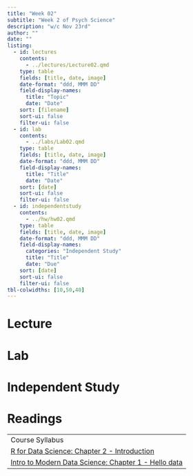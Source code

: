 ```yaml
---
title: "Week 02"
subtitle: "Week 2 of Psych Science"
description: "w/c Nov 23rd"
author: ""
date: ""
listing:
  - id: lectures
    contents:
      - ../lectures/Lecture02.qmd
    type: table
    fields: [title, date, image]
    date-format: "ddd, MMM DD"
    field-display-names:
      title: "Topic"
      date: "Date"
    sort: [filename]
    sort-ui: false
    filter-ui: false
  - id: lab
    contents:
      - ../labs/Lab02.qmd
    type: table
    fields: [title, date, image]
    date-format: "ddd, MMM DD"
    field-display-names:
      title: "Title"
      date: "Date"
    sort: [date]
    sort-ui: false
    filter-ui: false  
  - id: independentstudy
    contents:
      - ../hw/hw02.qmd
    type: table
    fields: [title, date, image]
    date-format: "ddd, MMM DD"
    field-display-names:
      categories: "Independent Study"
      title: "Title"
      date: "Due"
    sort: [date]
    sort-ui: false
    filter-ui: false
tbl-colwidths: [10,50,40]
---
```


# Lecture

::: {#lectures}
:::

# Lab

::: {#lab}
:::

# Independent Study

::: {#independentstudy}
:::

# Readings

|                                                                                                           |
|------------------------------------------------------------------------|
| Course Syllabus                                                                                           |
| [R for Data Science: Chapter 2 - Introduction](https://r4ds.had.co.nz/explore-intro.html)                 |
| [Intro to Modern Data Science: Chapter 1 - Hello data](https://openintro-ims.netlify.app/data-hello.html) |
